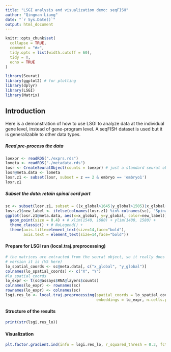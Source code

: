 ```yaml
---
title: "LSGI analysis and visualization demo: seqFISH"
author: "Qingnan Liang"
date: "`r Sys.Date()`"
output: html_document
---
```


```r
knitr::opts_chunk$set(
  collapse = TRUE,
  comment = "#>",
  tidy.opts = list(width.cutoff = 60), 
  tidy = T,
  echo = TRUE
)
```

```r
library(Seurat)
library(ggplot2) # for plotting
library(dplyr)
library(LSGI)
library(Matrix)
```
## Introduction

Here is a demonstration of how to use LSGI to analyze data at the individual gene level, instead of gene-program level. A seqFISH dataset is used but it is generalizable to other data types.

##### Read pre-process the data
```r

loexpr <- readRDS("./exprs.rds")
lometa <- readRDS("./metadata.rds")
losr <- CreateSeuratObject(counts = loexpr) # just a standard seurat object. 
losr@meta.data <- lometa
losr.z1 <- subset(losr, subset = z == 2 & embryo == 'embryo1')
losr.z1
```

##### Subset the data: retain spinal cord part
```r
sc <- subset(losr.z1, subset = ((x_global>1645|y_global>1505)|x_global+y_global>3120) & y_global<1540 & celltype_mapped_refined == "Spinal cord")
losr.z1$new_label <- ifelse(colnames(losr.z1) %in% colnames(sc), "Spinal_cord", "Other")
ggplot(losr.z1@meta.data, aes(x=x_global, y=y_global, color=new_label)) +
  geom_point(size = 0.4) + # xlim(1540, 1680) + ylim(1400, 1580) +
  theme_classic() + # NoLegend() + 
  theme(axis.title=element_text(size=14,face="bold"), 
        axis.text = element_text(size=14,face="bold"))
```

#### Prepare for LSGI run (local.traj.preprocessing)
```r
# the matrices are extracted from the seurat object, so it really does not mattern which
# version it is (V5 here)
lo_spatial_coords <- sc@meta.data[, c("x_global", "y_global")]
colnames(lo_spatial_coords) <- c("X", "Y")
#lo_spatial_coords  
lo_expr <- t(sc@assays$RNA@layers$counts)
colnames(lo_expr) <- rownames(sc)
rownames(lo_expr) <- colnames(sc)
lsgi.res_lo <- local.traj.preprocessing(spatial_coords = lo_spatial_coords,
                                        embeddings = lo_expr, n.cells.per.meta = 20)
```

#### Structure of the results
```r
print(str(lsgi.res_lo))
```

#### Visualization
```r
plt.factor.gradient.ind(info = lsgi.res_lo, r_squared_thresh = 0.3, fctr = "Notch1")

```

